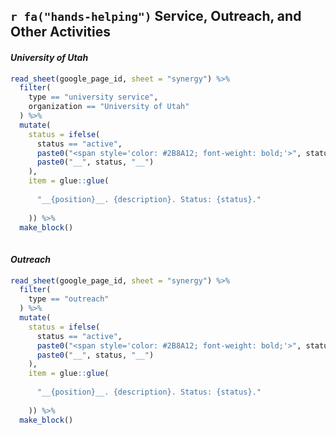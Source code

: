 ## `r fa("hands-helping")` Service, Outreach, and Other Activities

#### _University of Utah_

```r

read_sheet(google_page_id, sheet = "synergy") %>% 
  filter(
    type == "university service", 
    organization == "University of Utah"
  ) %>% 
  mutate(
    status = ifelse(
      status == "active",
      paste0("<span style='color: #2B8A12; font-weight: bold;'>", status, "</span>"),
      paste0("__", status, "__")
    ),
    item = glue::glue(
      
      "__{position}__. {description}. Status: {status}."
      
    )) %>% 
  make_block()
  
```

#### _Outreach_

```r

read_sheet(google_page_id, sheet = "synergy") %>% 
  filter(
    type == "outreach"
  ) %>% 
  mutate(
    status = ifelse(
      status == "active",
      paste0("<span style='color: #2B8A12; font-weight: bold;'>", status, "</span>"),
      paste0("__", status, "__")
    ),
    item = glue::glue(
      
      "__{position}__. {description}. Status: {status}."
      
    )) %>% 
  make_block()
  
```